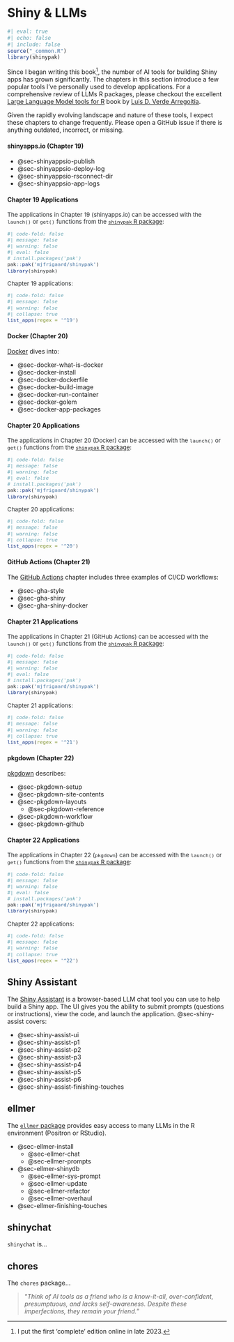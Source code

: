 # Shiny & LLMs {#sec-shiny-llms .unnumbered}

```r
#| eval: true 
#| echo: false 
#| include: false
source("_common.R")
library(shinypak)
```

Since I began writing this book[^book-birth], the number of AI tools for building Shiny apps has grown significantly. The chapters in this section introduce a few popular tools I've personally used to develop applications. For a comprehensive review of LLMs R packages, please checkout the excellent [Large Language Model tools for R](https://luisdva.github.io/llmsr-book/) book by [Luis D. Verde Arregoitia](https://luisdva.github.io). 

Given the rapidly evolving landscape and nature of these tools, I expect these chapters to change frequently. Please open a GitHub issue if there is anything outdated, incorrect, or missing.

[^book-birth]: I put the first 'complete' edition online in late 2023. 

:::: {.callout-tip collapse="true" title="Review Chapters 19 - 22"}

::: {.callout-note collapse='true'}

#### shinyapps.io (Chapter 19)

- @sec-shinyappsio-publish    
- @sec-shinyappsio-deploy-log   
- @sec-shinyappsio-rsconnect-dir    
- @sec-shinyappsio-app-logs   

:::: {.callout-tip collapse='true' appearance='default'}

#### Chapter 19 Applications

::: {style='font-size: 0.95em; color: #282b2d;'}

The applications in Chapter 19 (shinyapps.io) can be accessed with the `launch()` or `get()` functions from the [`shinypak` R package](https://mjfrigaard.github.io/shinypak/):

```r
#| code-fold: false 
#| message: false
#| warning: false
#| eval: false
# install.packages('pak')
pak::pak('mjfrigaard/shinypak')
library(shinypak)
```

Chapter 19 applications:
  
```r
#| code-fold: false 
#| message: false
#| warning: false
#| collapse: true
list_apps(regex = '^19')
```

::: 

::::

:::

::: {.callout-note collapse='true'}

#### Docker (Chapter 20)

[Docker](docker.qmd) dives into:

- @sec-docker-what-is-docker  
- @sec-docker-install     
- @sec-docker-dockerfile    
- @sec-docker-build-image   
- @sec-docker-run-container   
- @sec-docker-golem   
- @sec-docker-app-packages    

:::: {.callout-tip collapse='true' appearance='default'}

#### Chapter 20 Applications

::: {style='font-size: 0.95em; color: #282b2d;'}

The applications in Chapter 20 (Docker) can be accessed with the `launch()` or `get()` functions from the [`shinypak` R package](https://mjfrigaard.github.io/shinypak/):


```r
#| code-fold: false 
#| message: false
#| warning: false
#| eval: false
# install.packages('pak')
pak::pak('mjfrigaard/shinypak')
library(shinypak)
```

Chapter 20 applications:
  
```r
#| code-fold: false 
#| message: false
#| warning: false
#| collapse: true
list_apps(regex = '^20')
```

::: 

::::

:::

::: {.callout-note collapse='true'}

#### GitHub Actions (Chapter 21)

The [GitHub Actions](gha.qmd) chapter includes three examples of CI/CD workflows:

- @sec-gha-style    
- @sec-gha-shiny    
- @sec-gha-shiny-docker   

:::: {.callout-tip collapse='true' appearance='default'}

#### Chapter 21 Applications

::: {style='font-size: 0.95em; color: #282b2d;'}

The applications in Chapter 21 (GitHub Actions) can be accessed with the `launch()` or `get()` functions from the [`shinypak` R package](https://mjfrigaard.github.io/shinypak/):


```r
#| code-fold: false 
#| message: false
#| warning: false
#| eval: false
# install.packages('pak')
pak::pak('mjfrigaard/shinypak')
library(shinypak)
```

Chapter 21 applications:
  
```r
#| code-fold: false 
#| message: false
#| warning: false
#| collapse: true
list_apps(regex = '^21')
```

::: 

::::

:::

::: {.callout-note collapse='true'}

#### pkgdown (Chapter 22)

[pkgdown](pkgdown.qmd) describes:

- @sec-pkgdown-setup    
- @sec-pkgdown-site-contents            
- @sec-pkgdown-layouts      
    - @sec-pkgdown-reference      
- @sec-pkgdown-workflow       
- @sec-pkgdown-github     

:::: {.callout-tip collapse='true' appearance='default'}

#### Chapter 22 Applications

::: {style='font-size: 0.95em; color: #282b2d;'}

The applications in Chapter 22 (`pkgdown`) can be accessed with the `launch()` or `get()` functions from the [`shinypak` R package](https://mjfrigaard.github.io/shinypak/):


```r
#| code-fold: false 
#| message: false
#| warning: false
#| eval: false
# install.packages('pak')
pak::pak('mjfrigaard/shinypak')
library(shinypak)
```

Chapter 22 applications:
  
```r
#| code-fold: false 
#| message: false
#| warning: false
#| collapse: true
list_apps(regex = '^22')
```

::: 

::::

:::


::::


## Shiny Assistant

The [Shiny Assistant](https://gallery.shinyapps.io/assistant/) is a browser-based LLM chat tool you can use to help build a Shiny app. The UI gives you the ability to submit prompts (questions or instructions), view the code, and launch the application. @sec-shiny-assist covers: 

- @sec-shiny-assist-ui    
- @sec-shiny-assist-p1  
- @sec-shiny-assist-p2  
- @sec-shiny-assist-p3  
- @sec-shiny-assist-p4  
- @sec-shiny-assist-p5  
- @sec-shiny-assist-p6
- @sec-shiny-assist-finishing-touches

## ellmer

The [`ellmer` package](https://ellmer.tidyverse.org/) provides easy access to many LLMs in the R environment (Positron or RStudio).

- @sec-ellmer-install
    - @sec-ellmer-chat    
    - @sec-ellmer-prompts       
- @sec-ellmer-shinydb   
    - @sec-ellmer-sys-prompt        
    - @sec-ellmer-update    
    - @sec-ellmer-refactor      
    - @sec-ellmer-overhaul    
- @sec-ellmer-finishing-touches   


## shinychat 

`shinychat` is...

## chores 

The `chores` package...


> "*Think of AI tools as a friend who is a know-it-all, over-confident, presumptuous, and lacks self-awareness. Despite these imperfections, they remain your friend.*"